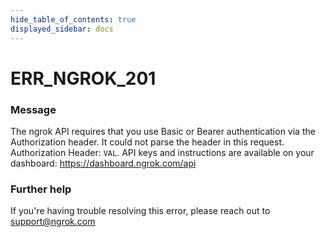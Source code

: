 ```yaml
---
hide_table_of_contents: true
displayed_sidebar: docs
---
```



# ERR_NGROK_201

### Message

The ngrok API requires that you use Basic or Bearer authentication via the Authorization header. It could not parse the header in this request. Authorization Header: `VAL`. API keys and instructions are available on your dashboard: https://dashboard.ngrok.com/api

### Further help

If you're having trouble resolving this error, please reach out to [support@ngrok.com](mailto:support@ngrok.com?subject=Help%20with%20ERR_NGROK_201)

<ErrorDetails error="err_ngrok_201" />
